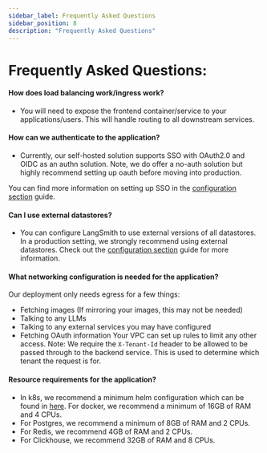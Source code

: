 ```yaml
---
sidebar_label: Frequently Asked Questions
sidebar_position: 8
description: "Frequently Asked Questions"
---
```


# Frequently Asked Questions:

#### How does load balancing work/ingress work?

- You will need to expose the frontend container/service to your applications/users. This will handle routing to all downstream services.

#### How can we authenticate to the application?

- Currently, our self-hosted solution supports SSO with OAuth2.0 and OIDC as an authn solution. Note, we do offer a no-auth solution but highly recommend setting up oauth before moving into production.

You can find more information on setting up SSO in the [configuration section](./self_hosting/configuration/sso) guide.

#### Can I use external datastores?

- You can configure LangSmith to use external versions of all datastores. In a production setting, we strongly recommend using external datastores. Check out the [configuration section](./self_hosting/configuration) guide for more information.

#### What networking configuration is needed for the application?

Our deployment only needs egress for a few things:

- Fetching images (If mirroring your images, this may not be needed)
- Talking to any LLMs
- Talking to any external services you may have configured
- Fetching OAuth information
  Your VPC can set up rules to limit any other access. Note: We require the `X-Tenant-Id` header to be allowed to be passed through to the backend service. This is used to determine which tenant the request is for.

#### Resource requirements for the application?

- In k8s, we recommend a minimum helm configuration which can be found in [here](https://github.com/langchain-ai/helm/blob/main/charts/langsmith/examples/medium_size.yaml). For docker, we recommend a minimum of 16GB of RAM and 4 CPUs.
- For Postgres, we recommend a minimum of 8GB of RAM and 2 CPUs.
- For Redis, we recommend 4GB of RAM and 2 CPUs.
- For Clickhouse, we recommend 32GB of RAM and 8 CPUs.
